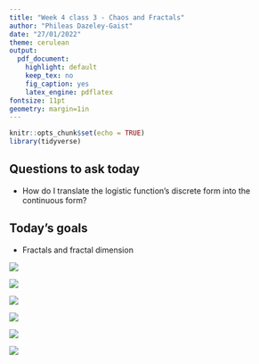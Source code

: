 ```yaml
---
title: "Week 4 class 3 - Chaos and Fractals"
author: "Phileas Dazeley-Gaist"
date: "27/01/2022"
theme: cerulean
output:
  pdf_document:
    highlight: default
    keep_tex: no
    fig_caption: yes
    latex_engine: pdflatex
fontsize: 11pt
geometry: margin=1in
---
```


```r
knitr::opts_chunk$set(echo = TRUE)
library(tidyverse)
```

## Questions to ask today

- How do I translate the logistic function's discrete form into the continuous form?

## Today's goals

- Fractals and fractal dimension

![](w4c3 figures/how many things fit inside other things.jpg)

![](w4c3 figures/making a snowflake.MP.jpg)

![](w4c3 figures/fractal dimension exercise.jpg)

![](w4c3 figures/correct exercises.jpg)

![](w4c3 figures/beads correct.MP.jpg)

![](w4c3 figures/fractal notes.MP.jpg)